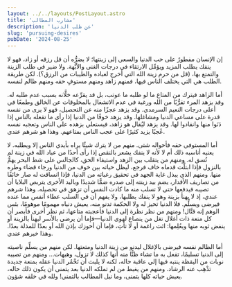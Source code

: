 ```yaml
---
layout: ../../layouts/PostLayout.astro
title: 'مشارب المطالب'
description: 'عن طلب الدنيا'
slug: 'pursuing-desires'
pubDate: '2024-08-25'
---
```


إن الإنسان مفطورٌ على حب الدنيا والسعي إلى زينتها؛ لا يضرُّه أن قل رزقه أو زاد، فهو لا ينفك يطلب المزيد ويؤمِّل الارتقاء في درجات الغنى والأبَّهة. ولا ضير في طلب الزينة والتمتع بها، (قل من حرم زينة الله التي أخرج لعباده والطيبات من الرزق؟). لكن طريقة الطلب هي التي يختلف الناس فيها، فمنهم زاهد ومنهم مستوفٍ حقه ومنهم ظالم لنفسه.

أما الزاهد فيترك من المتاع ما لو طلبه ما عوتب، بل قد يقرِّعه خلَّانه بسبب عدم طلبه له. وقد يزهد المرء تقرُّبًا من الله ورغبة في عدم الانشغال بالمخلوقات عن الخالق وطمعًا في أعلى درجات النعيم السرمدي. وقد يزهد عجزًا منه عن التحصيل، فهو لا يرى من نفسه قدرة على مساعي الدنيا ومشاغلها. وقد يزهد خوفًا من الدنيا إذا رأى ما تفعله بالناس إذا دَنَوا منها وانقادوا لها. وقد يزهد ليُقال هو زاهد، فيستعلي بزهده على الناس وتعجبه نفسه عُجبًا يزيد كثيرًا على عجب الناس بمتاعهم. وهذا هو شرهم عندي.

أما المستوفي حقه فأحواله شتى. منهم من لا يترك شيئًا يراه بأيدي الناس إلا ويطلبه. لا يعنيه أناسبه ذلك أم لا لأنه لا ينفك يشعر بالنقص إذا رأى أحدًا من عباد الله في زينة لم تُسق له. ومنهم من يتقلب بين الزهد واستيفاء الحق، كالجالس على شط البحر يهمُّ بالنزول فإذا ابتلَّت قدماه خاف فرجع، ليظل حياته بين خوف من الدنيا ورجاء قضاء وطره منها. ومنهم الذي يبذل غاية الجهد في تحقيق رغباته من الدنيا، فإذا انساقت له صار خائفًا من تصاريف الأقدار، يضم بيد زينته إلى صدره ضمًّا شديدًا وباليد الأخرى يتربص البلايا أن تصيبه فيدفعها حتى لا تسلب منه ما كادت النفس أن تزهق في تحصيله. وهذا شرهم عندي، إذ لا يهنأ بزينة وهو لا ينفك يطلبها، ولا يفهم أن في السلب عطاء أنفس مما عنده فيرضى ويسلِّم. فلا الدنيا تحيز له ولا الحكمة تدنو منه، يعيش دنياه مهمومًا موهومًا، بئس الوهم إنه قتَّال! ومنهم من نظر نظرة إلى الدنيا فأعجبته متاعها، ثم نظر أخرى فأبصر أن كل متعة ذات أغلال تغل من ينصاع لهوى الدنيا—فإما أن يرضى بالأسر ليهنأ بالزينة أو ينفض ثوبه منها ويعُلِمها: ائت راغمة أو لا تأتِ، فإما أن أحوزك بإذن الله أو بعدًا للمذلة بعدًا. وهذا خيرهم عندي.

أما الظالم نفسه فيرضى بالإغلال ليدنو من زينة الدنيا ومتعتها. لكن منهم من يسلِّم ناصيته إلى الدنيا تسليمًا، تفعل به ما تشاء ظنًّا منه أنها كذلك لا تزول، وهيهات… ومنهم من تصيبه نوبات من اليقظة ينتبه فيها إلى عاقبة حاله، لكنه لا يلبث أن تَخْمُر الدنيا عقله بمتعة جديدة تذْهِب عنه الرشاد. ومنهم من يغبط من لم تملكه الدنيا بعد يتمنى أن يكون ذلك حاله، يعيش حياته كلها يتمنى، وما نيل المطالب بالتمني! ولله في خلقه شؤون.

